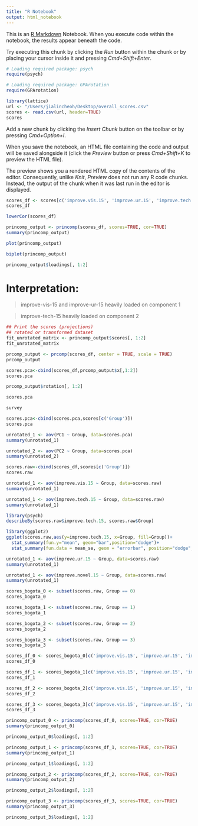 ```yaml
---
title: "R Notebook"
output: html_notebook
---
```


This is an [R Markdown](http://rmarkdown.rstudio.com) Notebook. When you execute code within the notebook, the results appear beneath the code. 

Try executing this chunk by clicking the *Run* button within the chunk or by placing your cursor inside it and pressing *Cmd+Shift+Enter*. 

```r
# Loading required package: psych
require(psych)

# Loading required package: GPArotation
require(GPArotation)

library(lattice)
url <- "/Users/jialincheoh/Desktop/overall_scores.csv"
scores <- read.csv(url, header=TRUE)
scores

```

Add a new chunk by clicking the *Insert Chunk* button on the toolbar or by pressing *Cmd+Option+I*.

When you save the notebook, an HTML file containing the code and output will be saved alongside it (click the *Preview* button or press *Cmd+Shift+K* to preview the HTML file). 

The preview shows you a rendered HTML copy of the contents of the editor. Consequently, unlike *Knit*, *Preview* does not run any R code chunks. Instead, the output of the chunk when it was last run in the editor is displayed.

```r
scores_df <- scores[c('improve.vis.15', 'improve.ur.15', 'improve.tech.15', 'improve.novel.15')]
scores_df
```
```r
lowerCor(scores_df)
```


```r
princomp_output <- princomp(scores_df, scores=TRUE, cor=TRUE)
summary(princomp_output)
```

```r
plot(princomp_output)
```

```r
biplot(princomp_output)
```

```r
princomp_output$loadings[, 1:2]
```

# Interpretation: 

> improve-vis-15 and improve-ur-15 heavily loaded on component 1 

> improve-tech-15 heavily loaded on component 2

```r
## Print the scores (projections)
## rotated or transformed dataset
fit_unrotated_matrix <- princomp_output$scores[, 1:2]
fit_unrotated_matrix
```

```r
prcomp_output <- prcomp(scores_df, center = TRUE, scale = TRUE)
prcomp_output
```

```r
scores.pca<-cbind(scores_df,prcomp_output$x[,1:2])
scores.pca
```
```r
prcomp_output$rotation[, 1:2]
```

```r
scores.pca
```

```r
survey
```

```r
scores.pca<-cbind(scores.pca,scores[c('Group')])
scores.pca
```
```r
unrotated_1 <- aov(PC1 ~ Group, data=scores.pca)
summary(unrotated_1)
```


```r
unrotated_2 <- aov(PC2 ~ Group, data=scores.pca)
summary(unrotated_2)
```

```r
scores.raw<-cbind(scores_df,scores[c('Group')])
scores.raw
```
```r
unrotated_1 <- aov(improve.vis.15 ~ Group, data=scores.raw)
summary(unrotated_1)
```

```r
unrotated_1 <- aov(improve.tech.15 ~ Group, data=scores.raw)
summary(unrotated_1)
```

```r
library(psych)
describeBy(scores.raw$improve.tech.15, scores.raw$Group)
```

```r
library(ggplot2)
ggplot(scores.raw,aes(y=improve.tech.15, x=Group, fill=Group))+
  stat_summary(fun.y="mean", geom="bar",position="dodge")+
  stat_summary(fun.data = mean_se, geom = "errorbar", position="dodge",width=.8)
```

```r
unrotated_1 <- aov(improve.ur.15 ~ Group, data=scores.raw)
summary(unrotated_1)
```

```r
unrotated_1 <- aov(improve.novel.15 ~ Group, data=scores.raw)
summary(unrotated_1)
```

```r
scores_bogota_0 <- subset(scores.raw, Group == 0)
scores_bogota_0
```
```r
scores_bogota_1 <- subset(scores.raw, Group == 1)
scores_bogota_1
```

```r
scores_bogota_2 <- subset(scores.raw, Group == 2)
scores_bogota_2
```

```r
scores_bogota_3 <- subset(scores.raw, Group == 3)
scores_bogota_3
```
```r
scores_df_0 <- scores_bogota_0[c('improve.vis.15', 'improve.ur.15', 'improve.tech.15', 'improve.novel.15')]
scores_df_0
```
```r
scores_df_1 <- scores_bogota_1[c('improve.vis.15', 'improve.ur.15', 'improve.tech.15', 'improve.novel.15')]
scores_df_1
```
```r
scores_df_2 <- scores_bogota_2[c('improve.vis.15', 'improve.ur.15', 'improve.tech.15', 'improve.novel.15')]
scores_df_2
```
```r
scores_df_3 <- scores_bogota_3[c('improve.vis.15', 'improve.ur.15', 'improve.tech.15', 'improve.novel.15')]
scores_df_3
```
```r
princomp_output_0 <- princomp(scores_df_0, scores=TRUE, cor=TRUE)
summary(princomp_output_0)
```

```r
princomp_output_0$loadings[, 1:2]
```

```r
princomp_output_1 <- princomp(scores_df_1, scores=TRUE, cor=TRUE)
summary(princomp_output_1)
```

```r
princomp_output_1$loadings[, 1:2]
```

```r
princomp_output_2 <- princomp(scores_df_2, scores=TRUE, cor=TRUE)
summary(princomp_output_2)
```

```r
princomp_output_2$loadings[, 1:2]
```

```r
princomp_output_3 <- princomp(scores_df_3, scores=TRUE, cor=TRUE)
summary(princomp_output_3)
```

```r
princomp_output_3$loadings[, 1:2]
```

